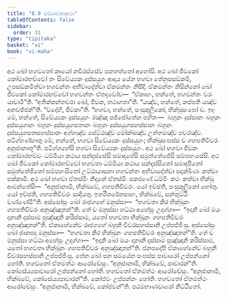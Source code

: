 ```yaml
---
title: "8.9 වරයාචනාකථා"
tableOfContents: false
sidebar:
  order: 31
type: "tipitaka"
basket: "vi"
book: "vi-maha"
---
```



<DynamicBreadcrumb />

<Division number="337" book="vi-maha">

<Paragraph number="1587" book="vi-maha">
අථ ඛෝ භගවතෝ කායෝ නචිරස්සේව පකතත්තෝ අහෝසි. අථ ඛෝ ජීවකෝ කෝමාරභච්චෝ තං සිවේය්‍යකං දුස්සයුගං ආදාය යේන භගවා තේනුපසඞ්කමි, උපසඞ්කමිත්වා භගවන්තං අභිවාදේත්වා ඒකමන්තං නිසීදි. ඒකමන්තං නිසින්නෝ ඛෝ ජීවකෝ කෝමාරභච්චෝ භගවන්තං ඒතදවෝච—  “ඒකාහං, භන්තේ, භගවන්තං වරං යාචාමී”ති. “අතික්කන්තවරා ඛෝ, ජීවක, තථාගතා”ති. “යඤ්ච, භන්තේ, කප්පති යඤ්ච අනවජ්ජන්”ති. “වදේහි, ජීවකා”ති. “භගවා, භන්තේ, පංසුකූලිකෝ, භික්ඛුසංඝෝ ච. ඉදං මේ, භන්තේ, සිවේය්‍යකං දුස්සයුගං රඤ්ඤා පජ්ජෝතේන පහිතං—  බහූනං දුස්සානං බහූනං දුස්සයුගානං බහූනං දුස්සයුගසතානං බහූනං දුස්සයුගසහස්සානං බහූනං දුස්සයුගසතසහස්සානං අග්ගඤ්ච සේට්ඨඤ්ච මෝක්ඛඤ්ච උත්තමඤ්ච පවරඤ්ච. පටිග්ගණ්හාතු මේ, භන්තේ, භගවා සිවේය්‍යකං දුස්සයුගං; භික්ඛුසංඝස්ස ච ගහපතිචීවරං අනුජානාතූ”ති. පටිග්ගහේසි භගවා සිවේය්‍යකං දුස්සයුගං. අථ ඛෝ භගවා ජීවකං කෝමාරභච්චං ධම්මියා කථාය සන්දස්සේසි සමාදපේසි සමුත්තේජේසි සම්පහංසේසි. අථ ඛෝ ජීවකෝ කෝමාරභච්චෝ භගවතා ධම්මියා කථාය සන්දස්සිතෝ සමාදපිතෝ සමුත්තේජිතෝ සම්පහංසිතෝ උට්ඨායාසනා භගවන්තං අභිවාදේත්වා පදක්ඛිණං කත්වා පක්කාමි. අථ ඛෝ භගවා ඒතස්මිං නිදානේ ඒතස්මිං පකරණේ ධම්මිං කථං කත්වා භික්ඛූ ආමන්තේසි—  “අනුජානාමි, භික්ඛවේ, ගහපතිචීවරං. යෝ ඉච්ඡති, පංසුකූලිකෝ හෝතු. යෝ ඉච්ඡති, ගහපතිචීවරං සාදියතු. ඉතරීතරේනපාහං, භික්ඛවේ, සන්තුට්ඨිං වණ්ණේමී”ති.
</Paragraph>

<Paragraph number="1588" book="vi-maha">
අස්සෝසුං ඛෝ රාජගහේ මනුස්සා—  “භගවතා කිර භික්ඛූනං ගහපතිචීවරං අනුඤ්ඤාතන්”ති. තේ ච මනුස්සා හට්ඨා අහේසුං උදග්ගා—  “ඉදානි ඛෝ මයං දානානි දස්සාම පුඤ්ඤානි කරිස්සාම, යතෝ භගවතා භික්ඛූනං ගහපතිචීවරං අනුඤ්ඤාතන්”ති. ඒකාහේනේව රාජගහේ බහූනි චීවරසහස්සානි උප්පජ්ජිංසු.
</Paragraph>

<Paragraph number="1589" book="vi-maha">
අස්සෝසුං ඛෝ ජානපදා මනුස්සා—  “භගවතා කිර භික්ඛූනං ගහපතිචීවරං අනුඤ්ඤාතන්”ති. තේ ච මනුස්සා හට්ඨා අහේසුං උදග්ගා—  “ඉදානි ඛෝ මයං දානානි දස්සාම පුඤ්ඤානි කරිස්සාම, යතෝ භගවතා භික්ඛූනං ගහපතිචීවරං අනුඤ්ඤාතන්”ති. ජනපදේපි ඒකාහේනේව බහූනි චීවරසහස්සානි උප්පජ්ජිංසු.
</Paragraph>

<Paragraph number="1590" book="vi-maha">
තේන ඛෝ පන සමයේන සංඝස්ස පාවාරෝ උප්පන්නෝ හෝති. භගවතෝ ඒතමත්ථං ආරෝචේසුං. “අනුජානාමි, භික්ඛවේ, පාවාරන්”ති.
</Paragraph>

<Paragraph number="1591" book="vi-maha">
කෝසේය්‍යපාවාරෝ උප්පන්නෝ හෝති. භගවතෝ ඒතමත්ථං ආරෝචේසුං. “අනුජානාමි, භික්ඛවේ, කෝසේය්‍යපාවාරන්”ති.
</Paragraph>

<Paragraph number="1592" book="vi-maha">
කෝජවං උප්පන්නං හෝති. භගවතෝ ඒතමත්ථං ආරෝචේසුං. “අනුජානාමි, භික්ඛවේ, කෝජවන්”ති.

</Paragraph>
</Division>

<Paragraph number="1593" type="center" book="vi-maha">
පඨමභාණවාරෝ නිට්ඨිතෝ.
</Paragraph>